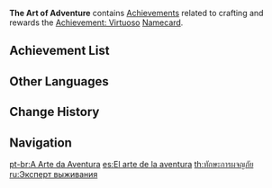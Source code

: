 {{Achievement Category Infobox
|id           = 004
|image        = Achievement The Art of Adventure.png
|reward       = {{Item|Achievement: Virtuoso}}
|primogems    = {{Achievement/Primogems|The Art of Adventure Achievements}}
|total        = {{Achievement/Total|The Art of Adventure Achievements}}
}}
'''The Art of Adventure''' contains [[Achievements]] related to crafting and rewards the [[Achievement: Virtuoso]] [[Namecard]].

==Achievement List==
{{Achievements by Category Table}}

==Other Languages==
{{Other Languages
|en      = The Art of Adventure
|zhs     = 冒险手艺
|zhs_rm  = Màoxián Shǒuyì
|zht     = 冒險手藝
|zht_rm  = Màoxián Shǒuyì
|zh_tl   = The Workmanship of Adventure
|ja      = 冒険手芸
|ja_rm   = Bouken Shugei
|ja_tl   = Adventure Handicraft
|ko      = 모험 솜씨
|ko_rm   = 
|ko_tl   = 
|es      = El arte de la aventura
|es_tl   = The Art of Adventure
|fr      = L'art de l'aventure
|fr_tl   = The Art of Adventure
|ru      = Эксперт выживания
|ru_tl   = 
|th      = ทักษะการผจญภัย
|th_rm   = 
|th_tl   = 
|vi      = Nghệ thuật phiêu lưu
|vi_tl   = 
|de      = Die Kunst des Abenteuers
|de_tl   = The Art of the Adventurer
|id      = Seni Bertualang
|id_tl   = The Art of Adventure
|pt      = A Arte da Aventura
|pt_tl   = 
}}

==Change History==
{{Change History|1.0}}

==Navigation==
{{Achievement Navbox}}
[[pt-br:A Arte da Aventura]]
[[es:El arte de la aventura]]
[[th:ทักษะการผจญภัย]]
[[ru:Эксперт выживания]]